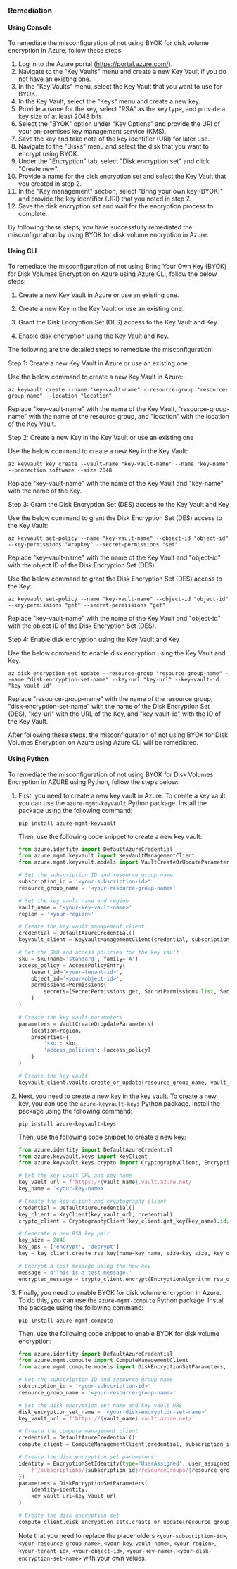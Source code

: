 ### Remediation

#### Using Console

To remediate the misconfiguration of not using BYOK for disk volume encryption in Azure, follow these steps:

1. Log in to the Azure portal (https://portal.azure.com/).
2. Navigate to the "Key Vaults" menu and create a new Key Vault if you do not have an existing one.
3. In the "Key Vaults" menu, select the Key Vault that you want to use for BYOK.
4. In the Key Vault, select the "Keys" menu and create a new key.
5. Provide a name for the key, select "RSA" as the key type, and provide a key size of at least 2048 bits.
6. Select the "BYOK" option under "Key Options" and provide the URI of your on-premises key management service (KMS).
7. Save the key and take note of the key identifier (URI) for later use.
8. Navigate to the "Disks" menu and select the disk that you want to encrypt using BYOK.
9. Under the "Encryption" tab, select "Disk encryption set" and click "Create new".
10. Provide a name for the disk encryption set and select the Key Vault that you created in step 2.
11. In the "Key management" section, select "Bring your own key (BYOK)" and provide the key identifier (URI) that you noted in step 7.
12. Save the disk encryption set and wait for the encryption process to complete.

By following these steps, you have successfully remediated the misconfiguration by using BYOK for disk volume encryption in Azure.

#### Using CLI

To remediate the misconfiguration of not using Bring Your Own Key (BYOK) for Disk Volumes Encryption on Azure using Azure CLI, follow the below steps:

1. Create a new Key Vault in Azure or use an existing one.

2. Create a new Key in the Key Vault or use an existing one.

3. Grant the Disk Encryption Set (DES) access to the Key Vault and Key.

4. Enable disk encryption using the Key Vault and Key.

The following are the detailed steps to remediate the misconfiguration:

Step 1: Create a new Key Vault in Azure or use an existing one

Use the below command to create a new Key Vault in Azure:

```
az keyvault create --name "key-vault-name" --resource-group "resource-group-name" --location "location"
```

Replace "key-vault-name" with the name of the Key Vault, "resource-group-name" with the name of the resource group, and "location" with the location of the Key Vault.

Step 2: Create a new Key in the Key Vault or use an existing one

Use the below command to create a new Key in the Key Vault:

```
az keyvault key create --vault-name "key-vault-name" --name "key-name" --protection software --size 2048
```

Replace "key-vault-name" with the name of the Key Vault and "key-name" with the name of the Key.

Step 3: Grant the Disk Encryption Set (DES) access to the Key Vault and Key

Use the below command to grant the Disk Encryption Set (DES) access to the Key Vault:

```
az keyvault set-policy --name "key-vault-name" --object-id "object-id" --key-permissions "wrapkey" --secret-permissions "set"
```

Replace "key-vault-name" with the name of the Key Vault and "object-id" with the object ID of the Disk Encryption Set (DES).

Use the below command to grant the Disk Encryption Set (DES) access to the Key:

```
az keyvault set-policy --name "key-vault-name" --object-id "object-id" --key-permissions "get" --secret-permissions "get"
```

Replace "key-vault-name" with the name of the Key Vault and "object-id" with the object ID of the Disk Encryption Set (DES).

Step 4: Enable disk encryption using the Key Vault and Key

Use the below command to enable disk encryption using the Key Vault and Key:

```
az disk encryption set update --resource-group "resource-group-name" --name "disk-encryption-set-name" --key-url "key-url" --key-vault-id "key-vault-id"
```

Replace "resource-group-name" with the name of the resource group, "disk-encryption-set-name" with the name of the Disk Encryption Set (DES), "key-url" with the URL of the Key, and "key-vault-id" with the ID of the Key Vault.

After following these steps, the misconfiguration of not using BYOK for Disk Volumes Encryption on Azure using Azure CLI will be remediated.

#### Using Python

To remediate the misconfiguration of not using BYOK for Disk Volumes Encryption in AZURE using Python, follow the steps below:

1. First, you need to create a new key vault in Azure. To create a key vault, you can use the `azure-mgmt-keyvault` Python package. Install the package using the following command:

   ```
   pip install azure-mgmt-keyvault
   ```

   Then, use the following code snippet to create a new key vault:

   ```python
   from azure.identity import DefaultAzureCredential
   from azure.mgmt.keyvault import KeyVaultManagementClient
   from azure.mgmt.keyvault.models import VaultCreateOrUpdateParameters, Sku, AccessPolicyEntry, Permissions, SecretPermissions

   # Set the subscription ID and resource group name
   subscription_id = '<your-subscription-id>'
   resource_group_name = '<your-resource-group-name>'

   # Set the key vault name and region
   vault_name = '<your-key-vault-name>'
   region = '<your-region>'

   # Create the key vault management client
   credential = DefaultAzureCredential()
   keyvault_client = KeyVaultManagementClient(credential, subscription_id)

   # Set the SKU and access policies for the key vault
   sku = Sku(name='standard', family='A')
   access_policy = AccessPolicyEntry(
       tenant_id='<your-tenant-id>',
       object_id='<your-object-id>',
       permissions=Permissions(
           secrets=[SecretPermissions.get, SecretPermissions.list, SecretPermissions.set]
       )
   )

   # Create the key vault parameters
   parameters = VaultCreateOrUpdateParameters(
       location=region,
       properties={
           'sku': sku,
           'access_policies': [access_policy]
       }
   )

   # Create the key vault
   keyvault_client.vaults.create_or_update(resource_group_name, vault_name, parameters)
   ```

2. Next, you need to create a new key in the key vault. To create a new key, you can use the `azure-keyvault-keys` Python package. Install the package using the following command:

   ```
   pip install azure-keyvault-keys
   ```

   Then, use the following code snippet to create a new key:

   ```python
   from azure.identity import DefaultAzureCredential
   from azure.keyvault.keys import KeyClient
   from azure.keyvault.keys.crypto import CryptographyClient, EncryptionAlgorithm

   # Set the key vault URL and key name
   key_vault_url = f'https://{vault_name}.vault.azure.net/'
   key_name = '<your-key-name>'

   # Create the key client and cryptography client
   credential = DefaultAzureCredential()
   key_client = KeyClient(key_vault_url, credential)
   crypto_client = CryptographyClient(key_client.get_key(key_name).id, credential)

   # Generate a new RSA key pair
   key_size = 2048
   key_ops = ['encrypt', 'decrypt']
   key = key_client.create_rsa_key(name=key_name, size=key_size, key_operations=key_ops)

   # Encrypt a test message using the new key
   message = b'This is a test message.'
   encrypted_message = crypto_client.encrypt(EncryptionAlgorithm.rsa_oaep, message)
   ```

3. Finally, you need to enable BYOK for disk volume encryption in Azure. To do this, you can use the `azure-mgmt-compute` Python package. Install the package using the following command:

   ```
   pip install azure-mgmt-compute
   ```

   Then, use the following code snippet to enable BYOK for disk volume encryption:

   ```python
   from azure.identity import DefaultAzureCredential
   from azure.mgmt.compute import ComputeManagementClient
   from azure.mgmt.compute.models import DiskEncryptionSetParameters, EncryptionSetIdentity

   # Set the subscription ID and resource group name
   subscription_id = '<your-subscription-id>'
   resource_group_name = '<your-resource-group-name>'

   # Set the disk encryption set name and key vault URL
   disk_encryption_set_name = '<your-disk-encryption-set-name>'
   key_vault_url = f'https://{vault_name}.vault.azure.net/'

   # Create the compute management client
   credential = DefaultAzureCredential()
   compute_client = ComputeManagementClient(credential, subscription_id)

   # Create the disk encryption set parameters
   identity = EncryptionSetIdentity(type='UserAssigned', user_assigned_identities={
       f'/subscriptions/{subscription_id}/resourceGroups/{resource_group_name}/providers/Microsoft.ManagedIdentity/userAssignedIdentities/{key_name}': {}
   })
   parameters = DiskEncryptionSetParameters(
       identity=identity,
       key_vault_uri=key_vault_url
   )

   # Create the disk encryption set
   compute_client.disk_encryption_sets.create_or_update(resource_group_name, disk_encryption_set_name, parameters)
   ```

   Note that you need to replace the placeholders `<your-subscription-id>`, `<your-resource-group-name>`, `<your-key-vault-name>`, `<your-region>`, `<your-tenant-id>`, `<your-object-id>`, `<your-key-name>`, `<your-disk-encryption-set-name>` with your own values.

